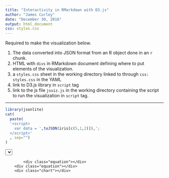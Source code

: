 ```yaml
---
title: "Interactivity in RMarkdown with D3.js"
author: "James Curley"
date: "December 30, 2016"
output: html_document
css: styles.css
---
```


Required to make the visualization below.  

1. The data converted into JSON format from an R object done in an `r` chunk.
2. HTML with `divs` in RMarkdown document defining where to put elements of the visualization.
3. a `styles.css` sheet in the working directory linked to through `css: styles.css` in the YAML
4. link to D3.js library in `script` tag
5. link to the js file `jsviz.js` in the working directory containing the script to run the visualization in `script` tag.
 
----


```r
library(jsonlite)
cat(
  paste(
  '<script>
    var data = ',toJSON(iris[c(5,1,2)]),';
  </script>'
  , sep="")
)
```




<!--html_preserve-->
  <div><select id="selector"></select></div>
			<div class="equation"></div>
		<div class="equation"></div>
		<div class="chart"></div>
<!--/html_preserve-->

<script src="https://d3js.org/d3.v4.min.js"></script>
<script src="vizjs.js"></script>
